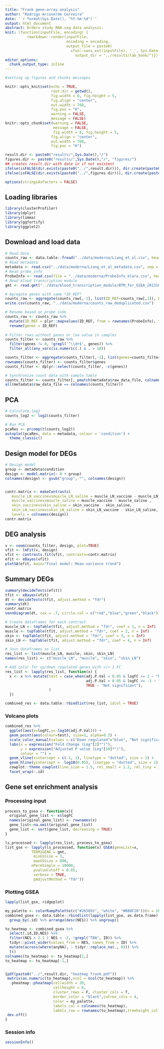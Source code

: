 ```yaml
---
title: "Frank gene-array analysis"
author: "Rodrigo Arcoverde Cerveira"
date: '`r format(Sys.Date(), "%Y-%m-%d")`'
output: html_document
abstract: Örebro study RNA-seq data analysis.
knit: (function(inputFile, encoding) {
          rmarkdown::render(inputFile,
                            encoding = encoding, 
                            output_file = paste0(
                              xfun::sans_ext(inputFile), '_', Sys.Date(), '.html'),
                                output_dir = "../results/lab_book/")})
editor_options: 
  chunk_output_type: inline
---
```


```r
#setting up figures and chunks messages

knitr::opts_knit$set(echo = TRUE,
                     root.dir = getwd(),
                     fig.width = 6, fig.height = 5,
                     fig.align = "center",
                     out.width = 768,
                     fig.pos = "H",
                     warning = FALSE, 
                     message = FALSE)
knitr::opts_chunk$set(warning = FALSE,
                      message = FALSE,
                      fig.width = 6, fig.height = 5,
                     fig.align = "center",
                     out.width = 768,
                     fig.pos = "H")

result.dir <- paste0("results/",Sys.Date(),"/")
figures.dir <- paste0("results/",Sys.Date(),"/", "figures/")
## creates result.dir with date in if not existent
ifelse(isFALSE(dir.exists(paste0("../",result.dir))), dir.create(paste0("../",result.dir),recursive = TRUE),"Result directory for today exists already!")
ifelse(isFALSE(dir.exists(paste0("../",figures.dir))), dir.create(paste0("../",figures.dir),recursive = TRUE),"Result directory for today exists already!")

options(stringsAsFactors = FALSE) 
```

## Loading libraries

```r
library(clusterProfiler)
library(dplyr)
library(limma)
library(ggfortify)
library(ggplot2)
```


## Download and load data

```r
# Read data
counts_raw <- data.table::fread("../data/moderna/Liang_et_al.csv", header = TRUE, sep = ",") %>% tidyr::drop_na() %>% select(-"Feature Numbers") %>% as.data.frame
# Read metadata
metadata <- read.csv("../data/moderna/Liang_et_al_metadata.csv", sep = ",")
# Read probe_info
ProbeInfo <- read.csv(file = "../data/moderna/ProbeInfo_klara.csv", header = T, row.names = 1, check.names = FALSE)
# Read blood transcription module
gmt <- read.gmt("../data/blood_transcription_module/BTM_for_GSEA_20131008.gmt")

# Agregate genes with same *ID_REF*
counts_raw <- aggregate(counts_raw[,-1], list(ID_REF=counts_raw[,1]), FUN = mean)
write.csv(counts_raw, "../data/moderna/counts_raw_deduplicated.csv")

# Rename based on probe_indo
counts_raw <- counts_raw %>% 
  mutate(ID_REF = plyr::mapvalues(ID_REF, from = rownames(ProbeInfo), to = ProbeInfo$GeneID)) %>%
  rename(genes = ID_REF) 
  
# Filter rows without genes or low value in samples
counts_filter <- counts_raw %>%
  filter(genes != 0, !grepl('^\\d+$', genes)) %>%
  filter_all(any_vars(is.numeric(.) & . > 10))

counts_filter <- aggregate(counts_filter[,-1], list(genes=counts_filter[,1]), FUN = sum)
rownames(counts_filter) <- counts_filter$genes
counts_filter <- dplyr::select(counts_filter, -c(genes))

# Synchronize count data with sample table
counts_filter <- counts_filter[, pmatch(metadata$raw_data_file, colnames(counts_filter))]
all(metadata$raw_data_file == colnames(counts_filter))

```

## PCA
```r
# Calculate log2 
counts_log2 <- log2(counts_filter)

# Run PCA
pcaRes <- prcomp(t(counts_log2))
autoplot(pcaRes, data = metadata, colour = 'condition') +
  theme_classic()

```
## Design model for DEGs

```r
# Design model
group <- metadata$condition
design <- model.matrix(~ 0 + group)
colnames(design) <- gsub("group", "", colnames(design))


contr.matrix <- makeContrasts(
   muscle_LN_vaccinevsmuscle_LN_saline = muscle_LN_vaccine - muscle_LN_saline , 
   muscle_vaccinevsmuscle_saline = muscle_vaccine - muscle_saline , 
   skin_vaccinevsskin_saline = skin_vaccine - skin_saline, 
   skin_LN_vaccinevsskin_LN_saline = skin_LN_vaccine - skin_LN_saline,
   levels = colnames(design))
contr.matrix

```

## DEG analysis

```r
v <- voom(counts_filter, design, plot=TRUE)
vfit <- lmFit(v, design)
vfit <- contrasts.fit(vfit, contrasts=contr.matrix)
efit <- eBayes(vfit)
plotSA(efit, main="Final model: Mean-variance trend")

```
## Summary DEGs

```r
summary(decideTests(efit))
tfit <- eBayes(vfit)
dt <- decideTests(tfit, adjust.method = "fdr")
summary(dt)
contr.matrix
vennDiagram(dt, cex = .7, circle.col = c("red","blue","green","black"))
```

```r
# Create dataframes for each contrast
muscle_LN <- topTable(tfit, adjust.method = "fdr", coef = 1, n = Inf)
muscle <- topTable(tfit, adjust.method = "fdr", coef = 2, n = Inf)
skin <- topTable(tfit, adjust.method = "fdr", coef = 3, n = Inf)
skin_LN <- topTable(tfit, adjust.method = "fdr", coef = 4, n = Inf)

# Join dataframes as list
res_list <- list(muscle_LN, muscle, skin, skin_LN)
names(res_list) <- c("muscle_LN", "muscle", "skin", "skin_LN")

# Add color for up/down regulated genes with >/< 1 FC
res_list <- lapply(res_list, function(x) {
  x <- x %>% mutate(test = case_when(adj.P.Val < 0.05 & logFC >= 1 ~ "Up regulated",
                                     adj.P.Val < 0.05 & logFC <= -1 ~ "Down regulated",
                                     TRUE ~ "Not significant"),
                    )
  })

combined_res <- data.table::rbindlist(res_list, idcol = TRUE)

```
### Volcano plots
```r

combined_res %>%
  ggplot(aes(x=logFC,y=-log10(adj.P.Val))) +
  geom_point(aes(colour=test), size=1, alpha=0.3) +
  scale_color_manual(values = c("Down regulated"="blue", "Not significant" ="grey80", "Up regulated"="red")) +
  labs(x = expression("Fold Change (Log"[2]*")"),
       y = expression("Adjusted P value (Log"[10]*")"),
       colour = "") +
  geom_vline(xintercept = c(-1, 1), linetype = "dotted", size = 1) + 
  geom_hline(yintercept = -log10(0.05), linetype = "dotted", size = 1) +
  cowplot::theme_cowplot(line_size = 1.5, rel_small = 1.2, rel_tiny = 1,font_family = "Arial") +
  facet_wrap(~.id)

```
## Gene set enrichment analysis

### Processing input

```r

process_to_gsea <- function(x){
  original_gene_list <- x$logFC
  names(original_gene_list) <- rownames(x)
  gene_list<-na.omit(original_gene_list)
  gene_list <- sort(gene_list, decreasing = TRUE)
}

ls_processed <- lapply(res_list, process_to_gsea)
list_gse <- lapply(ls_processed, function(x) GSEA(geneList=x, 
            TERM2GENE = gmt,
             minGSSize = 3, 
             maxGSSize = 800, 
            nPermSimple = 10000,
             pvalueCutoff = 0.05, 
             verbose = TRUE, 
             pAdjustMethod = "fdr"))

```

### Plotting GSEA

```r

lapply(list_gse, ridgeplot)

```
```r
my_palette <- colorRampPalette(c("#265891", "white", "#B80F20"))(n = 20)
combined_gsea <- data.table::rbindlist(lapply(list_gse, as.data.frame), idcol = TRUE) %>%
  group_by(.id) %>% arrange(desc(NES)) %>% ungroup()

to_heatmap <- combined_gsea %>%
  select(.id,ID,NES) %>%
  filter(NES > 2.1 | NES < -2, !grepl("TBA", ID)) %>%
  tidyr::pivot_wider(values_from = NES, names_from = ID) %>%
  mutate(across(where(anyNA), ~ tidyr::replace_na(., 0))) %>%
  t()
colnames(to_heatmap) <- to_heatmap[1,] 
to_heatmap <- to_heatmap[-1,]


{pdf(paste0("../",result.dir, "heatmap_frank.pdf"))
 matrix(as.numeric(to_heatmap),ncol = ncol(to_heatmap)) %>%
   pheatmap::pheatmap(cellwidth = 20, 
                      cellheight = 6,
                      cluster_rows = F, cluster_cols = T,
                      border_color = "black",cutree_cols = 4,
                      color = my_palette,
                      labels_col = colnames(to_heatmap),
                      labels_row = rownames(to_heatmap),treeheight_col = 1,fontsize_row = 6) 
 dev.off()
}

```
### Session info

```r
sessionInfo()
```
